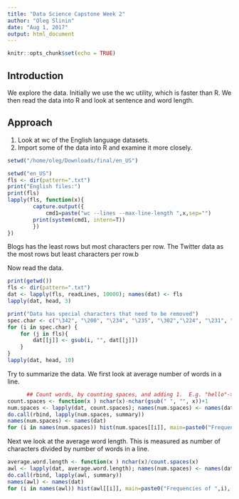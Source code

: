 ---
title: "Data Science Capstone Week 2"
author: "Oleg Slinin"
date: "Aug 1, 2017"
output: html_document
---

```{r setup, include=FALSE}
knitr::opts_chunk$set(echo = TRUE)
```

## Introduction

We explore the data.  Initially we use the wc utility, which is faster than R.  We then read the data into R and look at sentence and word length.

## Approach

1) Look at wc of the English language datasets.
2) Import some of the data into R and examine it more closely.


```{r , echo=F}
setwd("/home/oleg/Downloads/final/en_US")
```

```{r , "wc"}
setwd("en_US")
fls <- dir(pattern=".txt")
print("English files:")
print(fls)
lapply(fls, function(x){
	    capture.output({
	        cmd1=paste("wc --lines --max-line-length ",x,sep="")
		print(system(cmd1, intern=T))
		})
})
```
  
Blogs has the least rows but most characters per row.
The Twitter data as the most rows but least characters per row.b

Now read the data.
```{r , "first look"}

print(getwd())
fls <- dir(pattern=".txt")
dat <- lapply(fls, readLines, 10000); names(dat) <- fls
lapply(dat, head, 3)
```

```{r , "clean data"}
print("Data has special characters that need to be removed")
spec.char <- c("\342", "\200", "\234", "\235", "\302","\224", "\231", "\223")
for (i in spec.char) {
    for (j in fls){
        dat[[j]] <- gsub(i, "", dat[[j]])
    }
}
lapply(dat, head, 10)
```

Try to summarize the data.  We first look at average number of words in a line.
```{r , "summary functions: word count"}
      ## Count words, by counting spaces, and adding 1.  E.g. "hello"->1, "hi foe"->2
count.spaces <- function(x ) nchar(x)-nchar(gsub(" ", "", x))+1
num.spaces <- lapply(dat, count.spaces); names(num.spaces) <- names(dat)
do.call(rbind, lapply(num.spaces, summary))
names(num.spaces) <- names(dat)
for (i in names(num.spaces)) hist(num.spaces[[i]], main=paste0("Frequencies of ",i), xlab="Word Count")
```

Next we look at the average word length.  This is measured as number of characters divided by number of words in a line.

```{r , "summary functions: word length"}
average.word.length <- function(x ) nchar(x)/count.spaces(x)
awl <- lapply(dat, average.word.length); names(num.spaces) <- names(dat)
do.call(rbind, lapply(awl, summary))
names(awl) <- names(dat)
for (i in names(awl)) hist(awl[[i]], main=paste0("Frequencies of ",i), xlab="Word Length")
```
